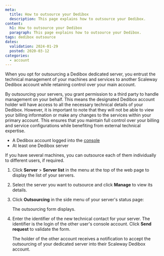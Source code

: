 ```yaml
---
meta:
  title: How to outsource your Dedibox
  description: This page explains how to outsource your Dedibox.
content:
  h1: How to outsource your Dedibox
  paragraph: This page explains how to outsource your Dedibox.
tags: dedibox outsource
dates:
  validation: 2024-01-29
  posted: 2020-03-12
categories:
  - account
---
```


When you opt for outsourcing a Dedibox dedicated server, you entrust the technical management of your machines and services to another Scaleway Dedibox account while retaining control over your main account.

By outsourcing your servers, you grant permission to a third party to handle management on your behalf. This means the designated Dedibox account holder will have access to all the necessary technical details of your Dedibox. However, it is important to note that they will not be able to view your billing information or make any changes to the services within your primary account. This ensures that you maintain full control over your billing and service configurations while benefiting from external technical expertise.

<Macro id="requirements" />

- A Dedibox account logged into the [console](https://console.online.net/)
- At least one Dedibox server

<Message type="tip">
  If you have several machines, you can outsource each of them individually to different users, if required.
</Message>

1. Click **Server** > **Server list** in the menu at the top of the web page to display the list of your servers.
2. Select the server you want to outsource and click **Manage** to view its details.
3. Click **Outsourcing** in the side menu of your server's status page:
    <Lightbox src="scaleway-dedibox-console-dedibox-outsourcing.webp" width="800" alt="" />

    The outsourcing form displays.
4. Enter the identifier of the new technical contact for your server. The identifier is the login of the other user's console account. Click **Send request** to validate the form.

    The holder of the other account receives a notification to accept the outsourcing of your dedicated server into their Scaleway Dedibox account.


